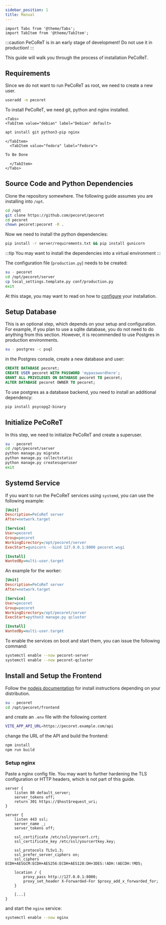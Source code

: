 ```yaml
---
sidebar_position: 1
title: Manual
---
```


```mdx-code-block
import Tabs from '@theme/Tabs';
import TabItem from '@theme/TabItem';
```

:::caution
PeCoReT is in an early stage of development! Do not use it in production!
:::

This guide will walk you through the process of installation PeCoReT.

## Requirements

Since we do not want to run PeCoReT as root, we need to create a new user.


```bash
useradd -m pecoret
```

To install PeCoReT, we need git, python and nginx installed.

```mdx-code-block
<Tabs>
<TabItem value="debian" label="Debian" default>
```
```bash
apt install git python3-pip nginx
```

```mdx-code-block
</TabItem>
  <TabItem value="fedora" label="Fedora">
```

```bash
To Be Done
```

```mdx-code-block
  </TabItem>
</Tabs>
```

## Source Code and Python Dependencies
Clone the repository somewhere. The following guide assumes you are installing into `/opt`.

```bash
cd /opt
git clone https://github.com/pecoret/pecoret
cd pecoret
chown pecoret:pecoret -R .
```

Now we need to install the python dependencies:

```bash
pip install -r server/requirements.txt && pip install gunicorn
```

:::tip
You may want to install the dependencies into a virtual environment
:::

The configuration file (`production.py`) needs to be created:

```bash
su - pecoret
cd /opt/pecoret/server
cp local_settings.template.py conf/production.py
exit
```

At this stage, you may want to read on how to [configure](/docs/intro) your installation.


## Setup Database

This is an optional step, which depends on your setup and configuration.
For example, if you plan to use a sqlite database, you do not need to do anything from this section.
However, it is recommended to use Postgres in production environments.

```bash
su - postgres -c psql
```

in the Postgres console, create a new database and user:

```sql
CREATE DATABASE pecoret;
CREATE USER pecoret WITH PASSWORD 'mypasswordhere';
GRANT ALL PRIVILEGES ON DATABASE pecoret TO pecoret;
ALTER DATABASE pecoret OWNER TO pecoret;
```

To use postgres as a database backend, you need to install an additional dependency:

```bash
pip install psycopg2-binary
```

## Initialize PeCoReT
In this step, we need to initialize PeCoReT and create a superuser.

```bash
su - pecoret
cd /opt/pecoret/server
python manage.py migrate
python manage.py collectstatic
python manage.py createsuperuser
exit
```

## Systemd Service
If you want to run the PeCoReT services using `systemd`, you can use the following example:

```ini title="/etc/systemd/system/pecoret-server.service"
[Unit]
Description=PeCoReT server
After=network.target

[Service]
User=pecoret
Group=pecoret
WorkingDirectory=/opt/pecoret/server
ExecStart=gunicorn --bind 127.0.0.1:8000 pecoret.wsgi

[Install]
WantedBy=multi-user.target
```

An example for the worker:

```ini title="/etc/systemd/system/pecoret-qcluster.service"
[Unit]
Description=PeCoReT server
After=network.target

[Service]
User=pecoret
Group=pecoret
WorkingDirectory=/opt/pecoret/server
ExecStart=python3 manage.py qcluster

[Install]
WantedBy=multi-user.target
```

To enable the services on boot and start them, you can issue the following command:

```bash
systemctl enable --now pecoret-server
systemctl enable --now pecoret-qcluster
```

## Install and Setup the Frontend

Follow the [nodejs documentation](https://nodejs.org/en/download/package-manager) for install instructions depending on your distribution.

```bash
su - pecoret
cd /opt/pecoret/frontend
```

and create an `.env` file with the following content

```bash
VITE_APP_API_URL=https://pecoret.example.com/api
```

change the URL of the API and build the frontend:

```bash
npm install
npm run build
```

### Setup nginx
Paste a nginx config file. You may want to further hardening the TLS configuration or HTTP headers, which is not part of this guide.

```
server {
    listen 80 default_server;
    server_tokens off;
    return 301 https://$host$request_uri;
}

server {
    listen 443 ssl;
    server_name _;
    server_tokens off;

    ssl_certificate /etc/ssl/yourcert.crt;
    ssl_certificate_key /etc/ssl/yourcertkey.key;

    ssl_protocols TLSv1.3;
    ssl_prefer_server_ciphers on;
    ssl_ciphers ECDH+AESGCM:ECDH+AES256:ECDH+AES128:DH+3DES:!ADH:!AECDH:!MD5;

    location / {
        proxy_pass http://127.0.0.1:8000;
        proxy_set_header X-Forwarded-For $proxy_add_x_forwarded_for;
    }

    [...]
}
```

and start the `nginx` service:

```bash
systemctl enable --now nginx
```
